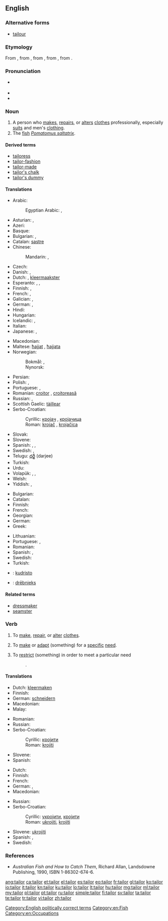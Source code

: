 ==English==
{{wikipedia}}

===Alternative forms===
* [[tailour]] {{qualifier|obsolete}}

===Etymology===
From {{etyl|xno}} {{term|tailour|lang=la}}, from {{etyl|fro}} {{term|tailleor|lang=la}}, from {{term|taillier|lang=la}}, from {{etyl|LL.}} {{term|talio|talio|lang=la}}, from {{etyl|la}} {{term|talea|talea|a cutting|lang=la}}.

===Pronunciation===
* {{a|UK}} {{IPA|/ˈteɪlə/}}
* {{audio|en-us-tailor.ogg|Audio (US)}}
* {{rhymes|eɪlə(ɹ)}}

===Noun===
{{en-noun}}

# A person who [[make]]s, [[repair]]s, or [[alter]]s [[clothes]] professionally, especially [[suit]]s and men's [[clothing]].
# The [[fish]] ''[[Pomatomus saltatrix]]''.

====Derived terms====
* [[tailoress]]
* [[tailor-fashion]]
* [[tailor-made]]
* [[tailor's chalk]]
* [[tailor's dummy]]

====Translations====
{{trans-top|person who makes, repairs, or alters clothing as profession}}
* Arabic: {{t-|ar|خياط|m|alt=خيّاط|tr=khayyaaT}}
*: Egyptian Arabic: {{tø|arz|خياط|m|tr=xayaṭ|sc=Arab}}, {{tø|arz|ترزي|m|tr=tarzi|sc=Arab}}
* Asturian: {{t|ast|xastre|m}}, {{t|ast|sastre|m}}
* Azeri: {{t+|az|dərzi}}
* Basque: {{t+|eu|jostun}}
* Bulgarian: {{t+|bg|абаджия|m|tr=abadžíja}}, {{t-|bg|абаджийка|f|tr=abadžíjka}}
* Catalan: [[sastre]] {{m}}
* Chinese:
*: Mandarin: {{t|zh|裁縫|sc=Hani}}, {{t|zh|裁缝|tr=cáiféng, cáifeng|sc=Hani}}
* Czech: {{t-|cs|krejčí|m}}
* Danish: {{t+|da|skrædder|c}}, {{t-|da|skrædderske|c}}
* Dutch: {{t+|nl|kleermaker|m}}, [[kleermaakster]] {{f}}
* Esperanto: {{qualifier|male or female, generic}} {{t+|eo|tajloro}}, {{qualifier|male}} {{t-|eo|virtajloro}}, {{qualifier|female}} {{t-|eo|tajlorino}}
* Finnish: {{t+|fi|räätäli}}, {{t-|fi|vaatturi}}
* French: {{t+|fr|tailleur|m}}, {{t+|fr|tailleuse}}
* Galician: {{t+|gl|xastre|m}}, {{t|gl|alfaiate|m}}
* German: {{t+|de|Schneider|m}}, {{t+|de|Schneiderin|f}}
* Hindi: {{t-|hi|दर्ज़ी|m|tr=darzī|sc=Deva}}
* Hungarian: {{t+|hu|szabó}}
* Icelandic: {{t+|is|klæðskeri|m}}, {{t-|is|skraddari|m}}
* Italian: {{t+|it|sarto}}
* Japanese: {{t-|ja|仕立て屋|tr=したてや, shitateya|sc=Jpan}}, {{t+|ja|テーラー|tr=tērā|sc=Jpan}}
{{trans-mid}}
* Macedonian: {{t-|mk|кројач|m|tr=krójač}}
* Maltese: [[ħajjat]] {{m}}, [[ħajjata]] {{f}}
* Norwegian:
*: Bokmål: {{t-|no|skredder|m}}, {{t-|no|skredderske|f}}
*: Nynorsk: {{t-|nn|skreddar|m}}
* Persian: {{t+|fa|درزی|tr=darzi|sc=fa-Arab}}
* Polish: {{t+|pl|krawiec|m}}, {{t+|pl|krawcowa|f}}
* Portuguese: {{t+|pt|alfaiate|m}}, {{t|pt|xastre|m}}
* Romanian: [[croitor]] {{m}}, [[croitoreasă]] {{f}}
* Russian: {{t+|ru|портной|m|tr=portnój}}, {{t+|ru|портниха|f|tr=portníxa}}
* Scottish Gaelic: [[tàillear]] {{m}}
* Serbo-Croatian:
*: Cyrillic: [[кројач]] {{m}}, [[кројачица]] {{f}}
*: Roman: [[krojač]] {{m}}, [[krojačica]] {{f}}
* Slovak: {{t-|sk|krajčír|m}}
* Slovene: {{t+|sl|krojač|m}}
* Spanish: {{t-|es|sastre|m}}, {{t+|es|modisto|m}}, {{t-|es|modista|f}}
* Swedish: {{t-|sv|skräddare|c}}, {{t-|sv|skrädderska|c}}
* Telugu: [[దర్జీ]] (darjee)
* Turkish: {{t+|tr|terzi}}
* Urdu: {{t-|ur|درزی|m|tr=darzī|sc=ur-Arab}}
* Volapük: {{qualifier|male or female}} {{t+|vo|skrädan}}, {{qualifier|male}} {{t-|vo|hiskrädan}}, {{qualifier|female}} {{t-|vo|jiskrädan}}
* Welsh: {{t-|cy|teiliwr|m}}
* Yiddish: {{t-|yi|שנײַדער|m|tr=shnayder|sc=Hebr}}, {{t-|yi|שנײַדערקע|f|tr=shnayderke|sc=Hebr}}
{{trans-bottom}}

{{trans-top|fish}}
* Bulgarian: {{t-|bg|лефер|m}}
* Catalan: {{t-|ca|tallahams|m}}
* Finnish: {{t-|fi|sinikala}}
* French: {{t+|fr|tassergal|m}}
* Georgian: {{t-|ka|ლუფარი|tr=lup‘ari|sc=Geor}}
* German: {{t-|de|Blaufisch|m}}
* Greek: {{t-|el|γοφάρι|n}}
{{trans-mid}}
* Lithuanian: {{t-|lt|melsvieji ešeriai}}
* Portuguese: {{t+|pt|anchova|f}}, {{t+|pt|enchova|f}}
* Romanian: {{t-|ro|lufar}}
* Spanish: {{t-|es|anjora|f}}, {{t-|es|sastre|m}}
* Swedish: {{t-|sv|blåfisk|c}}
* Turkish: {{t+|tr|lüfer}}
{{trans-bottom}}

{{checktrans-top}}
* {{ttbc|eo}}: [[kudristo]]
* {{ttbc|lv}}: [[drēbnieks]]
{{trans-bottom}}

====Related terms====
* [[dressmaker]]
* [[seamster]]

===Verb===
{{en-verb}}

# {{transitive}} To [[make]], [[repair]], or [[alter]] [[clothes]].
# {{transitive}} To [[make]] or [[adapt]] (something) for a [[specific]] [[need]].
# {{transitive}} To [[restrict]] (something) in order to meet a particular need
#: {{usex|''a narrowly tailored law}}.

====Translations====
{{trans-top|make, repair, or alter clothing}}
* Dutch: [[kleermaken]]
* Finnish: {{t-|fi|vaatehtia}}
* German: [[schneidern]]
* Macedonian: {{t-|mk|крои|tr=krói}}
* Malay: {{t-|ms|jahit}}
{{trans-mid}}
* Romanian: {{t+|ro|croi}}
* Russian: {{t+|ru|шить}}
* Serbo-Croatian:
*: Cyrillic: [[кројити]]
*: Roman: [[krojiti]]
* Slovene: {{t-|sl|krojiti}}
* Spanish: {{t-|es|confeccionar}}
{{trans-bottom}}

{{trans-top|restrict something to particular need}}
* Dutch: {{t+|nl|aanpassen}}
* Finnish: {{t+|fi|räätälöidä}}
* French: {{t+|fr|adapter}}
* German: {{t-|de|zuschneiden}}, {{t+|de|anpassen}}
* Macedonian: {{t-|mk|скројува|tr=skrójuva}}
{{trans-mid}}
* Russian: {{t+|ru|приспосабливать}}
* Serbo-Croatian:
*: Cyrillic: [[укројити]], [[кројити]]
*: Roman: [[ukrojiti]], [[krojiti]]
* Slovene: [[ukrojiti]]
* Spanish: {{t+|es|adaptar}}, {{t+|es|entallar}}
* Swedish: {{t-|sv|skrädarsy}}
{{trans-bottom}}

===References===
* ''Australian Fish and How to Catch Them'', Richard Allan, Landsdowne Publishing, 1990, ISBN 1-86302-674-6.

[[Category:English politically correct terms]]
[[Category:en:Fish]]
[[Category:en:Occupations]]

[[ang:tailor]]
[[ca:tailor]]
[[et:tailor]]
[[el:tailor]]
[[es:tailor]]
[[eo:tailor]]
[[fr:tailor]]
[[gl:tailor]]
[[ko:tailor]]
[[io:tailor]]
[[it:tailor]]
[[kn:tailor]]
[[ku:tailor]]
[[lo:tailor]]
[[lt:tailor]]
[[hu:tailor]]
[[mg:tailor]]
[[ml:tailor]]
[[my:tailor]]
[[pl:tailor]]
[[pt:tailor]]
[[ru:tailor]]
[[simple:tailor]]
[[fi:tailor]]
[[sv:tailor]]
[[ta:tailor]]
[[te:tailor]]
[[tr:tailor]]
[[vi:tailor]]
[[zh:tailor]]